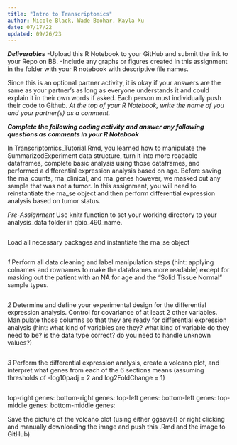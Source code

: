 ---
title: "Intro to Transcriptomics"
author: Nicole Black, Wade Boohar, Kayla Xu
date: 07/17/22
updated: 09/26/23
---

***Deliverables***
-Upload this R Notebook to your GitHub and submit the link to your Repo on BB.
-Include any graphs or figures created in this assignment in the folder with your R notebook with descriptive file names.

Since this is an optional partner activity, it is okay if your answers are the same as your partner’s as long as everyone understands it and could explain it in their own words if asked. Each person must individually push their code to Github. *At the top of your R Notebook, write the name of you and your partner(s) as a comment.*

***Complete the following coding activity and answer any following questions as comments in your R Notebook***

In Transcriptomics_Tutorial.Rmd, you learned how to manipulate the SummarizedExperiment data structure, turn it into more readable dataframes, complete basic analysis using those dataframes, and performed a differential expression analysis based on age. Before saving the rna_counts, rna_clinical, and rna_genes however, we masked out any sample that was not a tumor. In this assignment, you will need to reinstantiate the rna_se object and then perform differential expression analysis based on tumor status.

*Pre-Assignment*
Use knitr function to set your working directory to your analysis_data folder in qbio_490_name.
```{r}

```

Load all necessary packages and instantiate the rna_se object
```{r}

```


*1*
Perform all data cleaning and label manipulation steps (hint: applying colnames and rownames to make the dataframes more readable) except for masking out the patient with an NA for age and the "Solid Tissue Normal" sample types.
```{r}

```


*2*
Determine and define your experimental design for the differential expression analysis. Control for covariance of at least 2 other variables. Manipulate those columns so that they are ready for differential expression analysis (hint: what kind of variables are they? what kind of variable do they need to be? is the data type correct? do you need to handle unknown values?)
```{r}

```


*3*
Perform the differential expression analysis, create a volcano plot, and interpret what genes from each of the 6 sections means (assuming thresholds of -log10padj = 2 and log2FoldChange = 1)
```{r}

```

top-right genes: 
bottom-right genes: 
top-left genes: 
bottom-left genes: 
top-middle genes:
bottom-middle genes:

Save the picture of the volcano plot (using either ggsave() or right clicking and manually downloading the image and push this .Rmd and the image to GitHub)
